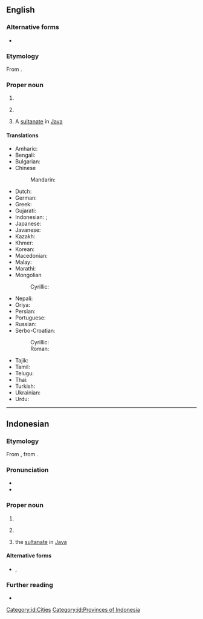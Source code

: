==English==
{{wikipedia}}

===Alternative forms===
* {{alter|en|Jogjakarta}}

===Etymology===
From {{bor|en|id|Yogyakarta}}.

===Proper noun===
{{en-proper noun}}

# {{place|en|city/provincial capital|p/Special Region of Yogyakarta|c/Indonesia}}
# {{place|en|autonomous region|c/Indonesia}}
#: {{syn|en|Special Region of Yogyakarta}}
# A [[w:Yogyakarta Sultanate|sultanate]] in [[Java]]

====Translations====
{{trans-top|city in Indonesia}}
* Amharic: {{t|am|ዮጊያካርታ|sc=Ethi}}
* Bengali: {{t|bn|যোগকর্তা}}
* Bulgarian: {{t|bg|Джокякарта}}
* Chinese
*: Mandarin: {{t+|zh|日惹|tr=Rìrě}}
* Dutch: {{t+|nl|Yogyakarta}}
* German: {{t+|de|Yogyakarta}}
* Greek: {{t|el|Γιογκιακάρτα}}
* Gujarati: {{t|gu|યોગકર્તા}}
* Indonesian: {{t+|id|Yogyakarta}}; {{t|id|Jogjakarta}} {{q|nonstandard}}
* Japanese: {{t|ja|ジョグジャカルタ|tr=Jogujakaruta}}
* Javanese: {{t|jv|ꦔꦪꦺꦴꦒꦾꦏꦂꦠ}}
* Kazakh: {{t|kk|Йогьякарта}}
* Khmer: {{t|km|យូយ៉ាកាតា}}
* Korean: {{t|ko|족자카르타}}
* Macedonian: {{t|mk|Јогјакарта}}
* Malay: {{t|ms|Yogyakarta}}
* Marathi: {{t|mr|योगकर्ता}}
* Mongolian
*: Cyrillic: {{t|mn|Йогьякарта}}
* Nepali: {{t|ne|योगकर्ता}}
* Oriya: {{t|or|ଯୋଗୀକାର}}
* Persian: {{t|fa|یوگیاکارتا|tr=Yôgyâkârtâ}}
* Portuguese: {{t|pt|Yogyakarta}}
* Russian: {{t+|ru|Джокьякарта}}
* Serbo-Croatian:
*: Cyrillic: {{t|sc|Иогиакарта|sc=Cyrl}}
*: Roman: {{t|sc|Iogiakarta}}
* Tajik: {{t|tg|Йогякарта}}
* Tamil: {{t|ta|யோக்கியகர்த்தா}}
* Telugu: {{t|te|యోగ్యకర్త}}
* Thai: {{t|th|ยอกยาการ์ตา|tr=yɔɔk-yaa-kaa-taa}}
* Turkish: {{t|tr|Yogyakarta}}
* Ukrainian: {{t|uk|Джок'якарта}}
* Urdu: {{t|ur|یوگیکارتا|tr=Yogyakarta}}
{{trans-bottom}}

----

==Indonesian==

===Etymology===
From {{bor|id|jv|ꦔꦪꦺꦴꦒꦾꦏꦂꦠ}}, from {{der|id|sa|-}} {{compound|sa|अयोध्या|t1=Ayodhya|lit1=unconquerable citadel|कृत|t2=done, accomplished|nocat=1}}.

===Pronunciation===
* {{IPA|id|/joɡjakarta/}}
* {{hyph|id|Yog|ya|kar|ta}}

===Proper noun===
{{id-proper noun}}

# {{place|id|city/provincial capital|p/Special Region of Yogyakarta |c/Indonesia|t=Yogyakarta}}
# {{place|id|autonomous region|c/Indonesia|t=Yogyakarta}}
#: {{syn|id|Daerah Istimewa Yogyakarta}}
# the [[w:Yogyakarta Sultanate|sultanate]] in [[Java]]

====Alternative forms====
* {{l|id|Jogjakarta}}, {{l|id|Jogja}}

===Further reading===
* {{R:KBBI Daring}}

[[Category:id:Cities]]
[[Category:id:Provinces of Indonesia]]
